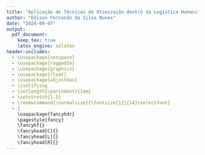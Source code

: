 ```yaml
---
title: "Aplicação de Técnicas de Otimização dentro da Logística Humanitária: Um estudo de caso"
author: "Edison Fernando da Silva Nunes"
date: "2024-09-07"
output: 
  pdf_document:
    keep_tex: true
    latex_engine: xelatex
header-includes:
  - \usepackage{setspace}
  - \usepackage{ragged2e}
  - \usepackage{graphicx}
  - \usepackage{float}
  - \usepackage{adjustbox}
  - \justifying
  - \setlength{\parindent}{1em}
  - \setstretch{1.5}
  - \renewcommand{\normalsize}{\fontsize{12}{14}\selectfont}
  - |
    \usepackage{fancyhdr}
    \pagestyle{fancy}
    \fancyhf{}
    \fancyhead[C]{}
    \fancyhead[L]{}
    \fancyhead[R]{}
---
```

\begin{figure}[H]
\centering
\begin{tabular}{ccc}
\adjustbox{valign=c}{\includegraphics[width=0.25\textwidth]{path/to/logo_furg.png}} & \hspace{4cm} & \adjustbox{valign=c}{\includegraphics[width=0.25\textwidth]{path/to/logo_ambientometria.png}} \\
\end{tabular}
\end{figure}
